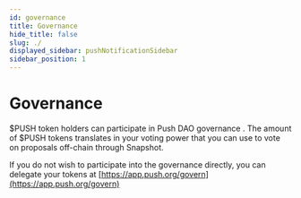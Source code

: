 ```yaml
---
id: governance
title: Governance
hide_title: false
slug: ./
displayed_sidebar: pushNotificationSidebar
sidebar_position: 1
---
```

# Governance

$PUSH token holders can participate in Push DAO governance . The amount of $PUSH tokens translates in your voting power that you can use to vote on proposals off-chain through Snapshot.

If you do not wish to participate into the governance directly, you can delegate your tokens at [https://app.push.org/govern](https://app.push.org/govern)

